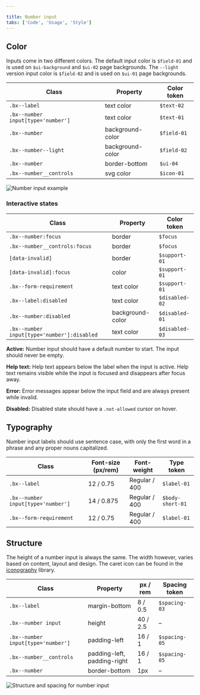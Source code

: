```yaml
---

title: Number input
tabs: ['Code', 'Usage', 'Style']
---
```


## Color

Inputs come in two different colors. The default input color is `$field-01` and is used on `$ui-background` and `$ui-02` page backgrounds. The `--light` version input color is `$field-02` and is used on `$ui-01` page backgrounds.

| Class                              | Property         | Color token |
| ---------------------------------- | ---------------- | ---------- |
| `.bx--label`                       | text color       | `$text-02` |
| `.bx--number input[type='number']` | text color       | `$text-01` |
| `.bx--number`                      | background-color | `$field-01`|
| `.bx--number--light`               | background-color | `$field-02`|
| `.bx--number`                      | border-bottom    | `$ui-04`   |
| `.bx--number__controls`            | svg color        | `$icon-01` |

<ImageComponent fixed="default" caption="Number input example">

![Number input example](images/number-input-style-2.png)

</ImageComponent>

### Interactive states

| Class                                                               | Property      | Color token |
| ------------------------------------------------------------------- | ------------- | ----------- |
| `.bx--number:focus`                                                 | border        | `$focus`      |
| `.bx--number__controls:focus`                                       | border        | `$focus`      |
| `[data-invalid]`                                                    | border        | `$support-01` |
| `[data-invalid]:focus`                                              | color         | `$support-01` |
| `.bx--form-requirement`                                             | text color    | `$support-01` |
| `.bx--label:disabled`                                               | text color    | `$disabled-02` |
| `.bx--number:disabled`                                              | background-color | `$disabled-01`|
| `.bx--number input[type='number']:disabled`                         | text color       | `$disabled-03` |

**Active:** Number input should have a default number to start. The input should never be empty.

**Help text:** Help text appears below the label when the input is active. Help text remains visible while the input is focused and disappears after focus away.

**Error:** Error messages appear below the input field and are always present while invalid.

**Disabled:** Disabled state should have a `.not-allowed` cursor on hover.

## Typography

Number input labels should use sentence case, with only the first word in a phrase and any proper nouns capitalized.

| Class                              | Font-size (px/rem) | Font-weight     | Type token          |
| ---------------------------------- | ------------------ | --------------- | ------------------- |
| `.bx--label`                       | 12 / 0.75          | Regular / 400   | `$label-01`         |
| `.bx--number input[type='number']` | 14 / 0.875         | Regular / 400   | `$body-short-01`    |
| `.bx--form-requirement`            | 12 / 0.75          | Regular / 400   | `$label-01`         |

## Structure

The height of a number input is always the same. The width however, varies based on content, layout and design. The caret icon can be found in the [iconography](/guidelines/iconography/library) library.

| Class                                    | Property      | px / rem | Spacing token |
| ---------------------------------------- | ------------- | -------- | ------------- |
| `.bx--label`                             | margin-bottom | 8 / 0.5  | `$spacing-03` |
| `.bx--number input`                      | height        | 40 / 2.5 | –             |
| `.bx--number input[type='number']`       | padding-left  | 16 / 1   | `$spacing-05` |
| `.bx--number__controls`                  | padding-left, padding-right | 16 / 1     | `$spacing-05` |
| `.bx--number`                           | border-bottom  | 1px      | –             |

<ImageComponent fixed="default" caption="Structure and spacing measurements for a number input | px / rem">

![Structure and spacing for number input](images/number-input-style-1.png)

</ImageComponent>
